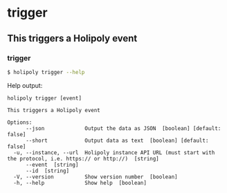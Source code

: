 # trigger

## This triggers a Holipoly event

### trigger

```sh
$ holipoly trigger --help
```

Help output:

```
holipoly trigger [event]

This triggers a Holipoly event

Options:
      --json             Output the data as JSON  [boolean] [default: false]
      --short            Output data as text  [boolean] [default: false]
  -u, --instance, --url  Holipoly instance API URL (must start with the protocol, i.e. https:// or http://)  [string]
      --event  [string]
      --id  [string]
  -V, --version          Show version number  [boolean]
  -h, --help             Show help  [boolean]
```